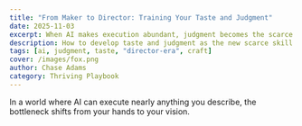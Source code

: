 ```yaml
---
title: "From Maker to Director: Training Your Taste and Judgment"
date: 2025-11-03
excerpt: When AI makes execution abundant, judgment becomes the scarce skill. Here's how to sharpen it.
description: How to develop taste and judgment as the new scarce skill when AI execution is abundant
tags: [ai, judgment, taste, "director-era", craft]
cover: /images/fox.png
author: Chase Adams
category: Thriving Playbook
---
```


In a world where AI can execute nearly anything you describe, the bottleneck shifts from your hands to your vision.
